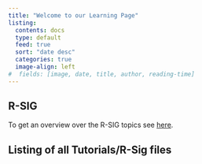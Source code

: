 ```yaml
---
title: "Welcome to our Learning Page"
listing: 
  contents: docs
  type: default
  feed: true
  sort: "date desc" 
  categories: true
  image-align: left
#  fields: [image, date, title, author, reading-time]
---
```


## R-SIG

To get an overview over the R-SIG topics see [here](./posts_r_sig.qmd). 


## Listing of all Tutorials/R-Sig files 

